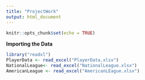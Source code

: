 ```yaml
---
title: "ProjectWork"
output: html_document
---
```


```r
knitr::opts_chunk$set(echo = TRUE)
```
 **Importing the Data**
 
```r
library("readxl")
PlayerData <- read_excel("PlayerData.xlsx")
NationalLeague<- read_excel("NationalLeague.xlsx")
AmericanLeague <- read_excel("AmericanLEague.xlsx")
```